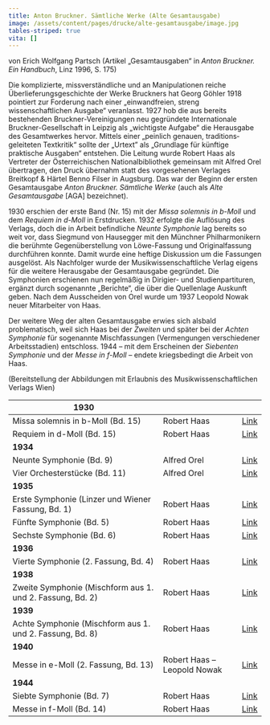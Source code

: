 ```yaml
---
title: Anton Bruckner. Sämtliche Werke (Alte Gesamtausgabe)
image: /assets/content/pages/drucke/alte-gesamtausgabe/image.jpg
tables-striped: true
vita: []
---
```

von Erich Wolfgang Partsch (Artikel „Gesamtausgaben“ in *Anton Bruckner. Ein Handbuch*, Linz 1996, S. 175)

Die komplizierte, missverständliche und an Manipulationen reiche Überlieferungsgeschichte der Werke Bruckners hat Georg Göhler 1918 pointiert zur Forderung nach einer „einwandfreien, streng wissenschaftlichen Ausgabe“ veranlasst. 1927 hob die aus bereits bestehenden Bruckner-Vereinigungen neu gegründete Internationale Bruckner-Gesellschaft in Leipzig als „wichtigste Aufgabe“ die Herausgabe des Gesamtwerkes hervor. Mittels einer „peinlich genauen, tra­ditions­geleiteten Textkritik“ sollte der „Urtext” als „Grundlage für künftige praktische Ausgaben“ entstehen. Die Leitung wurde Robert Haas als Vertreter der Öster­reichischen Nationalbibliothek gemeinsam mit Alfred Orel übertragen, den Druck übernahm statt des vorgesehenen Verlages Breitkopf & Härtel Benno Filser in Augsburg. Das war der Beginn der ersten Gesamtausgabe *Anton Bruckner. Sämtliche Werke* (auch als *Alte Gesamtausgabe* \[AGA] bezeichnet).

1930 erschien der erste Band (Nr. 15) mit der *Missa solemnis in b-Moll* und dem *Requiem in d-Moll* in Erstdrucken. 1932 erfolgte die Auflösung des Verlags, doch die in Arbeit befindliche *Neunte Symphonie* lag bereits so weit vor, dass Siegmund von Hausegger mit den Münchner Philharmonikern die berühmte Gegenüberstellung von Löwe-Fassung und Originalfassung durchführen konnte. Damit wurde eine heftige Diskussion um die Fassungen ausgelöst. Als Nachfolger wurde der Musik­wissenschaftliche Verlag eigens für die weitere Herausgabe der Gesamtausgabe gegründet. Die Symphonien erschienen nun regelmäßig in Dirigier- und Studienpartituren, ergänzt durch sogenannte „Berichte“, die über die Quellenlage Auskunft geben. Nach dem Ausscheiden von Orel wurde um 1937 Leopold Nowak neuer Mitarbeiter von Haas.

Der weitere Weg der alten Gesamtausgabe erwies sich alsbald problematisch, weil sich Haas bei der *Zweiten* und später bei der *Achten Symphonie* für sogenannte Mischfassungen (Vermengungen verschiedener Arbeitsstadien) entschloss. 1944 – mit dem Erscheinen der *Siebenten Symphonie* und der *Messe in f-Moll* – endete kriegsbedingt die Arbeit von Haas.

(Bereitstellung der Abbildungen mit Erlaubnis des Musikwissenschaftlichen Verlags Wien)

| **1930**                                                  |                             |                                  |
| --------------------------------------------------------- | --------------------------- | -------------------------------- |
| Missa solemnis in b-Moll (Bd. 15)                         | Robert Haas                 | [Link](/miradorAGA.php?AGA=AGA15) |
| Requiem in d-Moll (Bd. 15)                                | Robert Haas                 | [Link](/miradorAGA.php?AGA=AGA15) |
| **1934**                                                  |                             |                                  |
| Neunte Symphonie (Bd. 9)                                  | Alfred Orel                 | [Link](/miradorAGA.php?AGA=AGA09) |
| Vier Orchesterstücke (Bd. 11)                             | Alfred Orel                 | [Link](/miradorAGA.php?AGA=AGA11) |
| **1935**                                                  |                             |                                  |
| Erste Symphonie (Linzer und Wiener Fassung, Bd. 1)        | Robert Haas                 | [Link](/miradorAGA.php?AGA=AGA01) |
| Fünfte Symphonie (Bd. 5)                                  | Robert Haas                 | [Link](/miradorAGA.php?AGA=AGA05) |
| Sechste Symphonie (Bd. 6)                                 | Robert Haas                 | [Link](/miradorAGA.php?AGA=AGA06) |
| **1936**                                                  |                             |                                  |
| Vierte Symphonie (2. Fassung, Bd. 4)                      | Robert Haas                 | [Link](/miradorAGA.php?AGA=AGA04) |
| **1938**                                                  |                             |                                  |
| Zweite Symphonie (Mischform aus 1. und 2. Fassung, Bd. 2) | Robert Haas                 | [Link](/miradorAGA.php?AGA=AGA02) |
| **1939**                                                  |                             |                                  |
| Achte Symphonie (Mischform aus 1. und 2. Fassung, Bd. 8)  | Robert Haas                 | [Link](/miradorAGA.php?AGA=AGA13) |
| **1940**                                                  |                             |                                  |
| Messe in e-Moll (2. Fassung, Bd. 13)                      | Robert Haas – Leopold Nowak | [Link](/miradorAGA.php?AGA=AGA13) |
| **1944**                                                  |                             |                                  |
| Siebte Symphonie (Bd. 7)                                  | Robert Haas                 | [Link](/miradorAGA.php?AGA=AGA07) |
| Messe in f-Moll (Bd. 14)                                  | Robert Haas                 | [Link](/miradorAGA.php?AGA=AGA14) |
